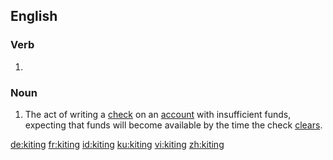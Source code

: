 ==English==

===Verb===
{{head|en|present participle}}

# {{present participle of|kite|lang=en|nocat=1}}

===Noun===
{{en-noun}}

# {{lb|en|banking}} The act of writing a [[check]] on an [[account]] with insufficient funds, expecting that funds will become available by the time the check [[clear]]s.

[[de:kiting]]
[[fr:kiting]]
[[id:kiting]]
[[ku:kiting]]
[[vi:kiting]]
[[zh:kiting]]